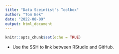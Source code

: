 ```yaml
---
title: "Data Sceintist's Toolbox"
author: "Tom Eek"
date: "2022-08-09"
output: html_document
---
```


```r
knitr::opts_chunk$set(echo = TRUE)
```

- Use the SSH to link between RStudio and GitHub.


```r

```
